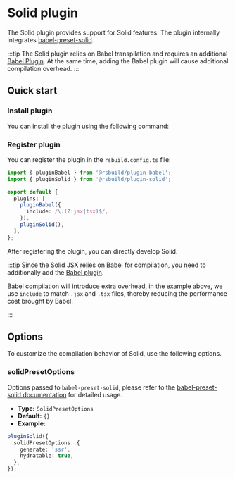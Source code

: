 # Solid plugin


<SourceCode href="https://github.com/web-infra-dev/rsbuild/tree/main/packages/plugin-solid" />

The Solid plugin provides support for Solid features. The plugin internally integrates [babel-preset-solid](https://github.com/solidjs/solid/tree/main/packages/babel-preset-solid).

:::tip
The Solid plugin relies on Babel transpilation and requires an additional [Babel Plugin](/plugins/list/plugin-babel). At the same time, adding the Babel plugin will cause additional compilation overhead.
:::

## Quick start

### Install plugin

You can install the plugin using the following command:


<PackageManagerTabs command="add @rsbuild/plugin-babel @rsbuild/plugin-solid -D" />

### Register plugin

You can register the plugin in the `rsbuild.config.ts` file:

```ts title="rsbuild.config.ts"
import { pluginBabel } from '@rsbuild/plugin-babel';
import { pluginSolid } from '@rsbuild/plugin-solid';

export default {
  plugins: [
    pluginBabel({
      include: /\.(?:jsx|tsx)$/,
    }),
    pluginSolid(),
  ],
};
```

After registering the plugin, you can directly develop Solid.

:::tip
Since the Solid JSX relies on Babel for compilation, you need to additionally add the [Babel plugin](/plugins/list/plugin-babel).

Babel compilation will introduce extra overhead, in the example above, we use `include` to match `.jsx` and `.tsx` files, thereby reducing the performance cost brought by Babel.

:::

## Options

To customize the compilation behavior of Solid, use the following options.

### solidPresetOptions

Options passed to `babel-preset-solid`, please refer to the [babel-preset-solid documentation](https://www.npmjs.com/package/babel-preset-solid) for detailed usage.

- **Type:** `SolidPresetOptions`
- **Default:** `{}`
- **Example:**

```ts
pluginSolid({
  solidPresetOptions: {
    generate: 'ssr',
    hydratable: true,
  },
});
```

